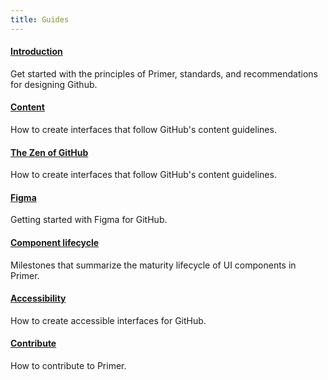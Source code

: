 ```yaml
---
title: Guides
---
```


#### [Introduction](/guides/introduction)

Get started with the principles of Primer, standards, and recommendations for designing Github.

#### [Content](/guides/content)

How to create interfaces that follow GitHub's content guidelines.

#### [The Zen of GitHub](/guides/zen)

How to create interfaces that follow GitHub's content guidelines.

#### [Figma](/guides/figma)

Getting started with Figma for GitHub.

#### [Component lifecycle](/guides/component-lifecycle)

Milestones that summarize the maturity lifecycle of UI components in Primer.

#### [Accessibility](/guides/accessibility)

How to create accessible interfaces for GitHub.

#### [Contribute](/guides/contribute)

How to contribute to Primer.
